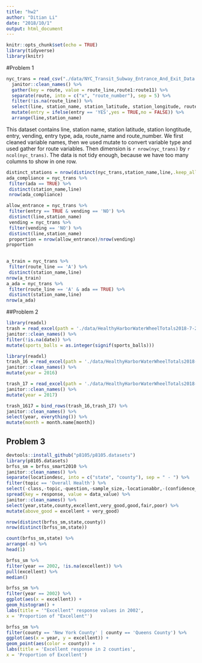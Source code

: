 ```yaml
---
title: "hw2"
author: "Ditian Li"
date: "2018/10/1"
output: html_document
---
```



```r
knitr::opts_chunk$set(echo = TRUE)
library(tidyverse)
library(knitr)
```

#Problem 1

```r

nyc_trans = read_csv("./data/NYC_Transit_Subway_Entrance_And_Exit_Data.csv") %>%
  janitor::clean_names() %>%
  gather(key = route, value = route_line,route1:route11) %>%
  separate(route, into = c("x", "route_number"), sep = 5) %>%
  filter(!is.na(route_line)) %>%
  select(line, station_name, station_latitude, station_longitude, route_number,route_line, entry,     vending, entrance_type, ada) %>%
  mutate(entry = ifelse(entry == 'YES',yes = TRUE,no = FALSE)) %>%
  arrange(line,station_name)

```

This dataset contains line, station name, station latitude, station longtitude, entry, vending, entry type, ada, route_name and route_number. We first cleaned variable names, then we used mutate to convert variable type and used gather for route variables. Then dimension is `r nrow(nyc_trans)` by `r ncol(nyc_trans)`. The data is not tidy enough, because we have too many columns to show in one row.

```r
distinct_stations = nrow(distinct(nyc_trans,station_name,line,.keep_all = TRUE))
ada_compliance = nyc_trans %>%
 filter(ada == TRUE) %>%
 distinct(station_name,line)
 nrow(ada_compliance)

allow_entrance = nyc_trans %>%
 filter(entry == TRUE & vending == 'NO') %>%
 distinct(line,station_name)
 vending = nyc_trans %>%
 filter(vending == 'NO') %>%
 distinct(line,station_name)
 proportion = nrow(allow_entrance)/nrow(vending)
proportion
  
```

```r
a_train = nyc_trans %>%
 filter(route_line == 'A') %>%
 distinct(station_name,line)
nrow(a_train)
a_ada = nyc_trans %>%
 filter(route_line == 'A' & ada == TRUE) %>%
 distinct(station_name,line)
nrow(a_ada)
```

##Problem 2
```r
library(readxl)
trash = read_excel(path = './data/HealthyHarborWaterWheelTotals2018-7-28.xlsx',sheet = 'Mr. Trash Wheel',range = cell_cols("A:N")) %>%
janitor::clean_names() %>%
filter(!is.na(date)) %>%
mutate(sports_balls = as.integer(signif(sports_balls)))
```

```r
library(readxl)
trash_16 = read_excel(path = './data/HealthyHarborWaterWheelTotals2018-7-28.xlsx',sheet = '2016 Precipitation',range = cell_rows(2:14)) %>%
janitor::clean_names() %>%
mutate(year = 2016)

trash_17 = read_excel(path = './data/HealthyHarborWaterWheelTotals2018-7-28.xlsx',sheet = '2017 Precipitation',range = cell_rows(2:10)) %>%
janitor::clean_names() %>%
mutate(year = 2017)

trash_1617 = bind_rows(trash_16,trash_17) %>%
janitor::clean_names() %>%
select(year, everything()) %>%
mutate(month = month.name[month])
```

## Problem 3
```r
devtools::install_github("p8105/p8105.datasets")
library(p8105.datasets)
brfss_sm = brfss_smart2010 %>%
janitor::clean_names() %>%
separate(locationdesc, into = c("state", "county"), sep = " - ") %>%
filter(topic == 'Overall Health') %>%
select(-class,-topic,-question,-sample_size,-locationabbr,-(confidence_limit_low:geo_location)) %>%
spread(key = response, value = data_value) %>%
janitor::clean_names() %>%
select(year,state,county,excellent,very_good,good,fair,poor) %>%
mutate(above_good = excellent + very_good)


```

```r
nrow(distinct(brfss_sm,state,county))
nrow(distinct(brfss_sm,state))

count(brfss_sm,state) %>%
arrange(-n) %>%
head(1)

brfss_sm %>%
filter(year == 2002, !is.na(excellent)) %>%
pull(excellent) %>%
median()

brfss_sm %>%
filter(year == 2002) %>%
ggplot(aes(x = excellent)) +
geom_histogram() +
labs(title = '"Excellent" response values in 2002',
x = 'Proportion of "Excellent"')

brfss_sm %>%
filter(county == 'New York County' | county == 'Queens County') %>%
ggplot(aes(x = year, y = excellent)) +
geom_point(aes(color = county)) +
labs(title = 'Excellent response in 2 counties',
x = 'Proportion of Excellent')

```